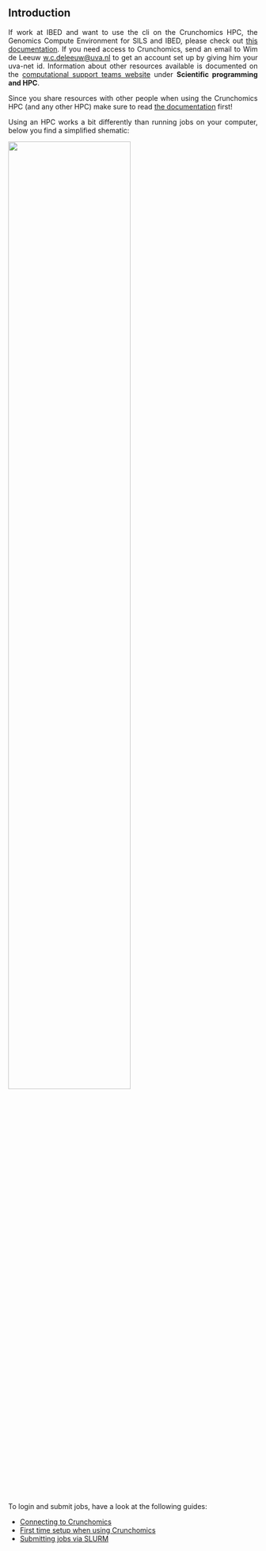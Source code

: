<div style="text-align: justify">

## Introduction

If work at IBED and want to use the cli on the Crunchomics HPC, the Genomics Compute Environment for SILS and IBED, please check out [this documentation](https://crunchomics-documentation.readthedocs.io/en/latest/index.html). If you need access to Crunchomics, send an email to Wim de Leeuw <w.c.deleeuw@uva.nl> to get an account set up by giving him your uva-net id. Information about other resources available is documented on the [computational support teams website](https://ibed.uva.nl/facilities/computational-facilities/ibed-computational-support-team/ibed-computational-support-team.html) under **Scientific programming and HPC**.

::: {.callout-important}
Since you share resources with other people when using the Crunchomics HPC (and any other HPC) make sure to read [the documentation](https://crunchomics-documentation.readthedocs.io/en/latest/index.html) first!
:::


Using an HPC works a bit differently than running jobs on your computer, below you find a simplified shematic:   

![](../../img/crunchomics1.png){width=70% fig-align="center"}

To login and submit jobs, have a look at the following guides:

- [Connecting to Crunchomics](https://crunchomics-documentation.readthedocs.io/en/latest/intro_crunchomics.html)
- [First time setup when using Crunchomics](https://crunchomics-documentation.readthedocs.io/en/latest/intro_crunchomics.html#preparing-your-account)
- [Submitting jobs via SLURM](https://crunchomics-documentation.readthedocs.io/en/latest/slurm_overview.html)